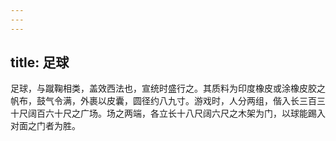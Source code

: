 ```yaml
---
---
---
```

title: 足球
---



足球，与蹴鞠相类，盖效西法也，宣统时盛行之。其质料为印度橡皮或涂橡皮胶之帆布，鼓气令满，外裹以皮囊，圆径约八九寸。游戏时，人分两组，偕入长三百三十尺阔百六十尺之广场。场之两端，各立长十八尺阔六尺之木架为门，以球能踢入对面之门者为胜。